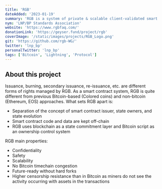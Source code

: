 ```yaml
---
title: 'RGB'
dateAdded: '2023-01-19'
summary: 'RGB is a system of private & scalable client-validated smart contracts on the Bitcoin & Lightning networks. RGB is a digital rights management system.'
nym: 'LNP/BP Standards Association'
website: 'https://www.rgbfaq.com/'
donationLink: 'https://geyser.fund/project/rgb'
coverImage: '/static/images/projects/RGB_Logo.png'
git: 'https://github.com/rgb-WG/'
twitter: 'lnp_bp'
personalTwitter: 'lnp_bp'
tags: ['Bitcoin', 'Lightning', 'Protocol']
---
```


## About this project

Issuance, burning, secondary issuance, re-issuance, etc. are different forms of rights managed by RGB. As a smart contract system, RGB is quite different from previous Bitcoin-based (Colored coins) and non-bitcoin (Ethereum, EOS) approaches. What sets RGB apart is:
- Separation of the concept of smart contract issuer, state owners, and state evolution
- Smart contract code and data are kept off-chain
- RGB uses blockchain as a state commitment layer and Bitcoin script as an ownership control system 

RGB main properties:
- Confidentiality
- Safety
- Scalability
- No Bitcoin timechain congestion
- Future-ready without hard forks
- Higher censorship resistance than in Bitcoin as miners do not see the activity occurring with assets in the transactions
